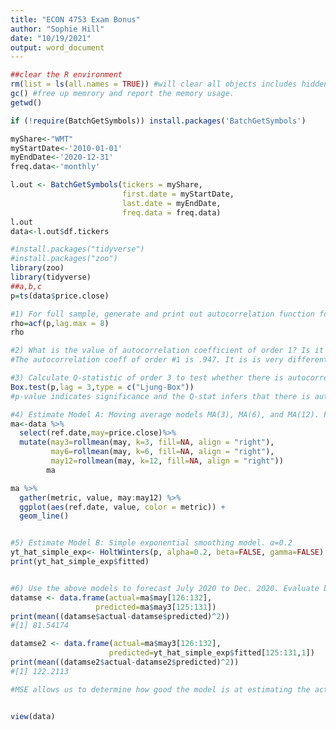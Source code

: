 ```yaml
---
title: "ECON 4753 Exam Bonus"
author: "Sophie Hill"
date: "10/19/2021"
output: word_document
---
```


```r
##clear the R environment
rm(list = ls(all.names = TRUE)) #will clear all objects includes hidden objects.
gc() #free up memrory and report the memory usage.
getwd()

if (!require(BatchGetSymbols)) install.packages('BatchGetSymbols')

myShare<-"WMT"
myStartDate<-'2010-01-01'
myEndDate<-'2020-12-31'
freq.data<-'monthly'

l.out <- BatchGetSymbols(tickers = myShare, 
                         first.date = myStartDate,
                         last.date = myEndDate, 
                         freq.data = freq.data) 
l.out
data<-l.out$df.tickers

#install.packages("tidyverse")
#install.packages("zoo")
library(zoo)
library(tidyverse)
##a,b,c
p=ts(data$price.close)
```


```r
#1) For full sample, generate and print out autocorrelation function for close price till order 8. 
rho=acf(p,lag.max = 8)
rho

#2)	What is the value of autocorrelation coefficient of order 1? Is it significantly different from zero?
#The autocorrelation coeff of order #1 is .947. It is is very different from the autocorr of 0 which is 1.

#3) Calculate Q-statistic of order 3 to test whether there is autocorrelation till order 3 in data.
Box.test(p,lag = 3,type = c("Ljung-Box"))
#p-value indicates significance and the Q-stat infers that there is autocorrelation.

#4) Estimate Model A: Moving average models MA(3), MA(6), and MA(12). Plot the estimated value and actual values.
ma<-data %>%
  select(ref.date,may=price.close)%>%
  mutate(may3=rollmean(may, k=3, fill=NA, align = "right"),
         may6=rollmean(may, k=6, fill=NA, align = "right"),
         may12=rollmean(may, k=12, fill=NA, align = "right"))
        ma

ma %>%
  gather(metric, value, may:may12) %>%
  ggplot(aes(ref.date, value, color = metric)) +
  geom_line()


#5) Estimate Model B: Simple exponential smoothing model. α=0.2
yt_hat_simple_exp<- HoltWinters(p, alpha=0.2, beta=FALSE, gamma=FALSE)
print(yt_hat_simple_exp$fitted) 


#6) Use the above models to forecast July 2020 to Dec. 2020. Evaluate both model MA(3) and model B using MSE. Discuss why we obtain a relative large MSE for both models.
datamse <- data.frame(actual=ma$may[126:132],
                   predicted=ma$may3[125:131])
print(mean((datamse$actual-datamse$predicted)^2))
#[1] 81.54174

datamse2 <- data.frame(actual=ma$may3[126:132],
                      predicted=yt_hat_simple_exp$fitted[125:131,1])
print(mean((datamse2$actual-datamse2$predicted)^2))
#[1] 122.2113

#MSE allows us to determine how good the model is at estimating the actual values. The closer the MSE is to zero, the more accurate our forecasting models are. Additionally, the models are using moving averages for the three orders (3, 6, and 12), which calculates a series of averages throughout the dataset. Moving Average models only include the most recent and relevant data (using "k" period to determining the number of terms in moving average... where forecast value for next period = actual values at period t+1, all divided by k). Thus, Moving Average models do not necessarily account for trends and seasonality to the fullest extent in the data, despite their focus on short0-term relevant data.


view(data)

```

